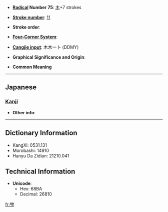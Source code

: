 * '''[[Wiktionary:Chinese radical index| Radical]] Number 75''': [[Wiktionary:Chinese radical index 木|木]]+7 strokes

* '''[[Wiktionary:Chinese total strokes index|Stroke number]]''': [[Wiktionary:Chinese total strokes index 11|11]]

* '''Stroke order''': 

* '''[[Wiktionary:Chinese four corner index|Four-Corner System]]''': 

* '''[[Wiktionary:Chinese Cangjie index|Cangjie input]]''': 木木一卜 (DDMY)

* '''Graphical Significance and Origin''': 

* '''Common Meaning'''

----

==Japanese==
===[[Kanji]]===
{{kanji|on readings=|kun readings=[[ふもと]] (fumoto)}}

* '''Other info''':  

----

== Dictionary Information ==

* KangXi: 0531.131
* Morobashi: 14910
* Hanyu Da Zidian: 21210.041

== Technical Information ==

* '''Unicode''':
** Hex: 68BA
** Decimal: 26810

[[fr:梺]]